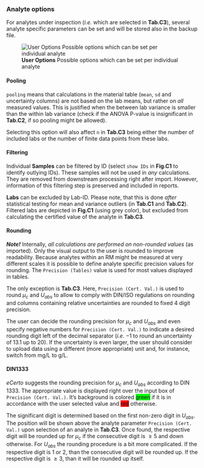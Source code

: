 ### Analyte options

For analytes under inspection (*i.e.* which are selected in **Tab.C3**), several analyte specific
parameters can be set and will be stored also in the backup file.

![**User Options** Possible options which can be set per individual analyte](fig/C_Modul_AnalyteOptions.png)

#### Pooling

`pooling` means that calculations in the material table (`mean`, `sd` and uncertainty columns) are 
not based on the lab means, but rather on *all* measured values. This is justified when the between lab 
variance is smaller than the within lab variance (check if the ANOVA P-value is insignificant in **Tab.C2**,
if so pooling might be allowed). 

Selecting this option will also affect `n` in **Tab.C3** being either the number of included labs or the 
number of finite data points from these labs.

#### Filtering

Individual **Samples** can be filtered by ID (select `show IDs` in **Fig.C1** to identify outlying IDs). 
These samples will not be used in *any* calculations. They are removed from downstream processing 
right after import. However, information of this filtering step is preserved and included in reports.

**Labs** can be excluded by Lab-ID. Please note, that this is done *after* statistical testing for 
mean and variance outliers (in **Tab.C1** and **Tab.C2**). Filtered labs are depicted in **Fig.C1** 
(using grey color), but excluded from calculating the certified value of the analyte in **Tab.C3**.

#### Rounding

***Note!***
Internally, *all calculations are performed on non-rounded values* (as imported). Only the visual output to
the user is rounded to improve readability. Because analytes within an RM might be measured at very 
different scales it is possible to define analyte specific precision values for rounding. 
The `Precision (Tables)` value is used for most values displayed in tables. 

The only exception is **Tab.C3**. Here, `Precision (Cert. Val.)` is used to round $\mu_c$ and $U_{abs}$ to 
allow to comply with DIN/ISO regulations on rounding and columns containing relative uncertainties
are rounded to fixed 4 digit precision.

The user can decide the rounding precision for $\mu_c$ and $U_{abs}$ and even specify negative numbers 
for `Precision (Cert. Val.)` to indicate a desired rounding digit left of the decimal separator (*i.e.* $-1$ to 
round an uncertainty of 13.1 up to 20). If the uncertainty is even larger, the user should consider to 
upload data using a different (more appropriate) unit and, for instance, switch from mg/L to g/L.

#### DIN1333

*eCerto* suggests the rounding precision for $\mu_c$ and $U_{abs}$ according to DIN 1333. The appropriate
value is displayed right over the input box of `Precision (Cert. Val.)`. It's background is colored 
<span style="background-color: #00FF00;">green</span> if it is in accordance with the user selected value 
and <span style="background-color: #FF0000;">red</span> otherwise.

The significant digit is determined based on the first non-zero digit in $U_{abs}$. The position will be
shown above the analyte parameter `Precision (Cert. Val.)` upon selection of an analyte in **Tab.C3**. Once found, 
the respective digit will be rounded up for $\mu_c$ if the consecutive digit is $\ge 5$ and down otherwise.
For $U_{abs}$ the rounding procedure is a bit more complicated. If the respective digit is 1 or 2, than the 
consecutive digit will be rounded up. If the respective digit is $\ge 3$, than it will be rounded up itself.

